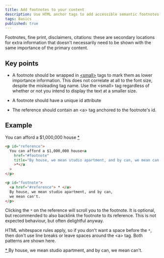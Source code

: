 ```yaml
---
title: Add footnotes to your content
description: Use HTML anchor tags to add accessible semantic footnotes to your article or webpage
tags: Basics
published: true
---
```


Footnotes, fine print, disclaimers, citations: these are secondary locations for extra information that doesn't necessarily need to be shown with the same importance of the primary content.

## Key points

- A footnote should be wrapped in [&lt;small&gt;](https://developer.mozilla.org/en-US/docs/Web/HTML/Element/small) tags to mark them as lower importance information. This does not correlate at all to the font size, despite the misleading tag name. Use the &lt;small&gt; tag regardless of whether or not you intend to display the text at a smaller size.

- A footnote should have a unique id attribute

- The reference should contain an &lt;a&gt; tag anchored to the footnote's id.

## Example

<p id="reference">
  You can afford a $1,000,000 house
  <a
    href="#footnote"
    title="By house, we mean studio apartment, and by can, we mean can't."
  >
    *
  </a>
</p>

```html numbered
<p id="reference">
  You can afford a $1,000,000 house<a
    href="#footnote"
    title="By house, we mean studio apartment, and by can, we mean can't."
    >*</a
  >
</p>

<p id="footnote">
  <a href="#reference"> * </a>
  By house, we mean studio apartment, and by can,
  we mean can't.
</p>
```

Clicking the `*` on the reference will scroll you to the footnote. It is optional, but recommended to also backlink the footnote to its reference. This is not expected behaviour, but often delightful anyway.

HTML whitespace rules apply, so if you don't want a space before the `*`, then don't use line breaks or leave spaces around the &lt;a&gt; tag. Both patterns are shown here.

<p id="footnote">
  <a href="#reference"> * </a>
  By house, we mean studio apartment, and by can, we
  mean can't.
</p>
